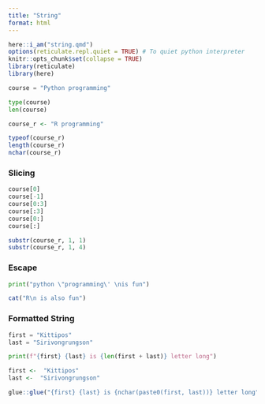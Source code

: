 ```yaml
---
title: "String"
format: html
---
```


```r
here::i_am("string.qmd")
options(reticulate.repl.quiet = TRUE) # To quiet python interpreter
knitr::opts_chunk$set(collapse = TRUE)
library(reticulate)
library(here)
```


```python
course = "Python programming"

type(course)
len(course)
```

```r
course_r <- "R programming"

typeof(course_r)
length(course_r)
nchar(course_r)
```

### Slicing

```python
course[0]
course[-1]
course[0:3]
course[:3]
course[0:]
course[:]
```

```r
substr(course_r, 1, 1)
substr(course_r, 1, 4)
```


### Escape

```python
print("python \"programming\' \nis fun")
```

```r
cat("R\n is also fun")
```


### Formatted String

```python
first = "Kittipos"
last = "Sirivongrungson"

print(f"{first} {last} is {len(first + last)} letter long")
```


```r
first <-  "Kittipos"
last <-  "Sirivongrungson"

glue::glue("{first} {last} is {nchar(paste0(first, last))} letter long")
```

